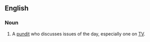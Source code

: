 ==English==
===Noun===
{{en-noun|sg=[[talking]] [[head]]}}

# {{idiomatic}} A [[pundit]] who discusses issues of the day, especially one on [[TV]].
